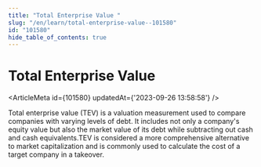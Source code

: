 ```yaml
---
title: "Total Enterprise Value "
slug: "/en/learn/total-enterprise-value--101580"
id: "101580"
hide_table_of_contents: true
---
```



# Total Enterprise Value 

<ArticleMeta id={101580} updatedAt={'2023-09-26 13:58:58'} />
<div className='border-solid border-b border-t-0 my-4 border-[var(--ifm-color-gray-300)]' />

Total enterprise value (TEV) is a valuation measurement used to compare companies with varying levels of debt. It includes not only a company's equity value but also the market value of its debt while subtracting out cash and cash equivalents.TEV is considered a more comprehensive alternative to market capitalization and is commonly used to calculate the cost of a target company in a takeover.

